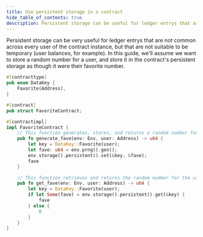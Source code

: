 ```yaml
---
title: Use persistent storage in a contract
hide_table_of_contents: true
description: Persistent storage can be useful for ledger entrys that are not common across every user of the contract instance.
---
```


Persistent storage can be very useful for ledger entrys that are not common across every user of the contract instance, but that are not suitable to be temporary (user balances, for example). In this guide, we'll assume we want to store a random number for a user, and store it in the contract's persistent storage as though it were their favorite number.

```rust
#[contracttype]
pub enum DataKey {
    Favorite(Address),
}

#[contract]
pub struct FavoriteContract;

#[contractimpl]
impl FavoriteContract {
    // This function generates, stores, and returns a random number for the user
    pub fn generate_fave(env: Env, user: Address) -> u64 {
        let key = DataKey::Favorite(user);
        let fave: u64 = env.prng().gen();
        env.storage().persistent().set(&key, &fave);
        fave
    }

    // This function retrieves and returns the random number for the user
    pub fn get_fave(env: Env, user: Address) -> u64 {
        let key = DataKey::Favorite(user);
        if let Some(fave) = env.storage().persistent().get(&key) {
            fave
        } else {
            0
        }
    }
}
```
